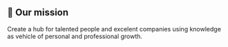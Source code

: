 ## 🎯 Our mission

Create a hub for talented people and excelent companies using knowledge as vehicle of personal and professional growth.
